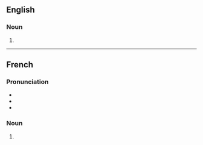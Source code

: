 ==English==

===Noun===
{{head|en|noun form}}

# {{plural of|en|irritation}}

----

==French==

===Pronunciation===
* {{fr-IPA}}
* {{rhymes|fr|ɔ̃}}
* {{homophones|fr|irritation}}

===Noun===
{{head|fr|noun plural form|g=f}}

# {{plural of|fr|irritation}}